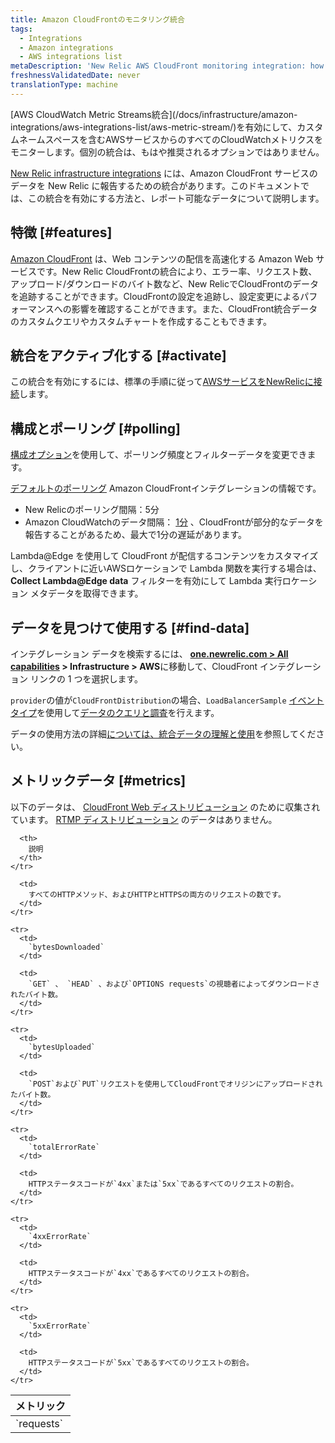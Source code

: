 ```yaml
---
title: Amazon CloudFrontのモニタリング統合
tags:
  - Integrations
  - Amazon integrations
  - AWS integrations list
metaDescription: 'New Relic AWS CloudFront monitoring integration: how to enable it, and what data it reports.'
freshnessValidatedDate: never
translationType: machine
---
```


<Callout variant="important">
  [AWS CloudWatch Metric Streams統合](/docs/infrastructure/amazon-integrations/aws-integrations-list/aws-metric-stream/)を有効にして、カスタムネームスペースを含むAWSサービスからのすべてのCloudWatchメトリクスをモニターします。個別の統合は、もはや推奨されるオプションではありません。
</Callout>

[New Relic infrastructure integrations](/docs/infrastructure/integrations-getting-started/getting-started/introduction-infrastructure-integrations) には、Amazon CloudFront サービスのデータを New Relic に報告するための統合があります。このドキュメントでは、この統合を有効にする方法と、レポート可能なデータについて説明します。

## 特徴 [#features]

[Amazon CloudFront](http://docs.aws.amazon.com/AmazonCloudFront/latest/DeveloperGuide/Introduction.html) は、Web コンテンツの配信を高速化する Amazon Web サービスです。New Relic CloudFrontの統合により、エラー率、リクエスト数、アップロード/ダウンロードのバイト数など、New RelicでCloudFrontのデータを追跡することができます。CloudFrontの設定を追跡し、設定変更によるパフォーマンスへの影響を確認することができます。また、CloudFront統合データのカスタムクエリやカスタムチャートを作成することもできます。

## 統合をアクティブ化する [#activate]

この統合を有効にするには、標準の手順に従って[AWSサービスをNewRelicに接続](/docs/infrastructure/infrastructure-integrations/getting-started/connect-aws-integrations-infrastructure)します。

## 構成とポーリング [#polling]

[構成オプション](/docs/integrations/new-relic-integrations/getting-started/configure-polling-frequency-data-collection-cloud-integrations)を使用して、ポーリング頻度とフィルターデータを変更できます。

[デフォルトのポーリング](/docs/infrastructure/amazon-integrations/aws-integrations-list/aws-polling-intervals-infrastructure-integrations) Amazon CloudFrontインテグレーションの情報です。

* New Relicのポーリング間隔：5分
* Amazon CloudWatchのデータ間隔： [1分](http://docs.aws.amazon.com/AmazonCloudFront/latest/DeveloperGuide/monitoring-using-cloudwatch.html) 、CloudFrontが部分的なデータを報告することがあるため、最大で1分の遅延があります。

Lambda@Edge を使用して CloudFront が配信するコンテンツをカスタマイズし、クライアントに近いAWSロケーションで Lambda 関数を実行する場合は、<DNT>**Collect Lambda@Edge data**</DNT> フィルターを有効にして Lambda 実行ロケーション メタデータを取得できます。

## データを見つけて使用する [#find-data]

インテグレーション データを検索するには、 <DNT>**[one.newrelic.com > All capabilities](https://one.newrelic.com/all-capabilities) > Infrastructure > AWS**</DNT>に移動して、CloudFront インテグレーション リンクの 1 つを選択します。

`provider`の値が`CloudFrontDistribution`の場合、`LoadBalancerSample` [イベントタイプ](/docs/using-new-relic/data/understand-data/query-new-relic-data)を使用して[データのクエリと調査](/docs/data-apis/understand-data/new-relic-data-types/#event-data)を行えます。

データの使用方法の詳細[については、統合データの理解と使用](/docs/infrastructure/integrations/find-use-infrastructure-integration-data)を参照してください。

## メトリックデータ [#metrics]

以下のデータは、 [CloudFront Web ディストリビューション](http://docs.aws.amazon.com/AmazonCloudFront/latest/DeveloperGuide/distribution-web.html) のために収集されています。 [RTMP ディストリビューション](http://docs.aws.amazon.com/AmazonCloudFront/latest/DeveloperGuide/distribution-rtmp.html) のデータはありません。

<table>
  <thead>
    <tr>
      <th width={285}>
        メトリック
      </th>

      <th>
        説明
      </th>
    </tr>
  </thead>

  <tbody>
    <tr>
      <td>
        `requests`
      </td>

      <td>
        すべてのHTTPメソッド、およびHTTPとHTTPSの両方のリクエストの数です。
      </td>
    </tr>

    <tr>
      <td>
        `bytesDownloaded`
      </td>

      <td>
        `GET` 、 `HEAD` 、および`OPTIONS requests`の視聴者によってダウンロードされたバイト数。
      </td>
    </tr>

    <tr>
      <td>
        `bytesUploaded`
      </td>

      <td>
        `POST`および`PUT`リクエストを使用してCloudFrontでオリジンにアップロードされたバイト数。
      </td>
    </tr>

    <tr>
      <td>
        `totalErrorRate`
      </td>

      <td>
        HTTPステータスコードが`4xx`または`5xx`であるすべてのリクエストの割合。
      </td>
    </tr>

    <tr>
      <td>
        `4xxErrorRate`
      </td>

      <td>
        HTTPステータスコードが`4xx`であるすべてのリクエストの割合。
      </td>
    </tr>

    <tr>
      <td>
        `5xxErrorRate`
      </td>

      <td>
        HTTPステータスコードが`5xx`であるすべてのリクエストの割合。
      </td>
    </tr>
  </tbody>
</table>
